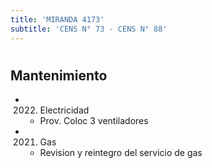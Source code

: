 ```yaml
---
title: 'MIRANDA 4173'
subtitle: 'CENS N° 73 - CENS N° 88'
---
```


#


## Mantenimiento

*  (2022) Electricidad 
    + Prov. Coloc 3 ventiladores

*  (2021) Gas 
    + Revision y reintegro del servicio de gas



